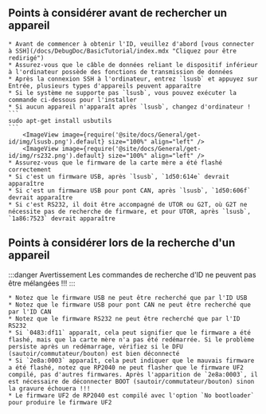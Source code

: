 ## Points à considérer avant de rechercher un appareil

    * Avant de commencer à obtenir l'ID, veuillez d'abord [vous connecter à SSH](/docs/DebugDoc/BasicTutorial/index.mdx "Cliquez pour être redirigé") 
    * Assurez-vous que le câble de données reliant le dispositif inférieur à l'ordinateur possède des fonctions de transmission de données
    * Après la connexion SSH à l'ordinateur, entrez `lsusb` et appuyez sur Entrée, plusieurs types d'appareils peuvent apparaître
    * Si le système ne supporte pas `lsusb`, vous pouvez exécuter la commande ci-dessous pour l'installer
    * Si aucun appareil n'apparaît après `lsusb`, changez d'ordinateur !
    ```
    sudo apt-get install usbutils
    ```
        <ImageView image={require('@site/docs/General/get-id/img/lsusb.png').default} size="100%" align="left" />
        <ImageView image={require('@site/docs/General/get-id/img/rs232.png').default} size="100%" align="left" />
    * Assurez-vous que le firmware de la carte mère a été flashé correctement
    * Si c'est un firmware USB, après `lsusb`, `1d50:614e` devrait apparaître
    * Si c'est un firmware USB pour pont CAN, après `lsusb`, `1d50:606f` devrait apparaître
    * Si c'est RS232, il doit être accompagné de UTOR ou G2T, où G2T ne nécessite pas de recherche de firmware, et pour UTOR, après `lsusb`, `1a86:7523` devrait apparaître

## Points à considérer lors de la recherche d'un appareil

:::danger Avertissement
Les commandes de recherche d'ID ne peuvent pas être mélangées !!!
:::

    * Notez que le firmware USB ne peut être recherché que par l'ID USB
    * Notez que le firmware USB pour pont CAN ne peut être recherché que par l'ID CAN
    * Notez que le firmware RS232 ne peut être recherché que par l'ID RS232
    * Si `0483:df11` apparaît, cela peut signifier que le firmware a été flashé, mais que la carte mère n'a pas été redémarrée. Si le problème persiste après un redémarrage, vérifiez si le DFU (sautoir/commutateur/bouton) est bien déconnecté
    * Si `2e8a:0003` apparaît, cela peut indiquer que le mauvais firmware a été flashé, notez que RP2040 ne peut flasher que le firmware UF2 compilé, pas d'autres firmwares. Après l'apparition de `2e8a:0003`, il est nécessaire de déconnecter BOOT (sautoir/commutateur/bouton) sinon la gravure échouera !!!
    * Le firmware UF2 de RP2040 est compilé avec l'option `No bootloader` pour produire le firmware UF2